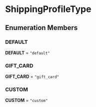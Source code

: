 
# ShippingProfileType

## Enumeration Members

### DEFAULT

 **DEFAULT** = `"default"`

### GIFT\_CARD

 **GIFT\_CARD** = `"gift_card"`

### CUSTOM

 **CUSTOM** = `"custom"`
